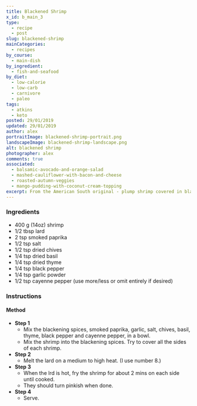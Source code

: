 ```yaml
---
title: Blackened Shrimp
x_id: b_main_3
type:
  - recipe
  - post
slug: blackened-shrimp
mainCategories: 
  - recipes
by_course:
  - main-dish
by_ingredient:
  - fish-and-seafood
by_diet:
  - low-calorie
  - low-carb
  - carnivore
  - paleo
tags: 
  - atkins
  - keto
posted: 29/01/2019
updated: 29/01/2019
author: alex
portraitImage: blackened-shrimp-portrait.png
landscapeImage: blackened-shrimp-landscape.png
alt: blackened shrimp
photographer: alex
comments: true
associated: 
  - balsamic-avocado-and-orange-salad
  - mashed-cauliflower-with-bacon-and-cheese
  - roasted-autumn-veggies
  - mango-pudding-with-coconut-cream-topping
excerpt: From the American South original - plump shrimp covered in blackening spices and sizzled in lard.
---
```


<Ingredients>

### Ingredients
    
  - 400 g (14oz) shrimp
  - 1/2 tbsp lard
  - 2 tsp smoked paprika
  - 1/2 tsp salt
  - 1/2 tsp dried chives
  - 1/4 tsp dried basil
  - 1/4 tsp dried thyme
  - 1/4 tsp black pepper
  - 1/4 tsp garlic powder
  - 1/2 tsp cayenne pepper (use more/less or omit entirely if desired)

</Ingredients>

<Instructions>

### Instructions

#### Method

  - **Step 1**
    - Mix the blackening spices, smoked paprika, garlic, salt, chives, basil, thyme, black pepper and cayenne pepper, in a bowl.
    - Mix the shrimp into the blackening spices. Try to cover all the sides of each shrimp.
  - **Step 2**
    - Melt the lard on a medium to high heat. (I use number 8.)
  - **Step 3**
    - When the lrd is hot, fry the shrimp for about 2 mins on each side until cooked.
    - They should turn pinkish when done.
  - **Step 4**
    - Serve.

</Instructions>




